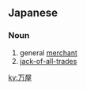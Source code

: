 ==Japanese==
{{ja-kanjitab|よろず|や|yomi=kun}}

===Noun===
{{ja-noun|よろずや}}

# general [[merchant]]
# [[jack-of-all-trades]]

[[ky:万屋]]